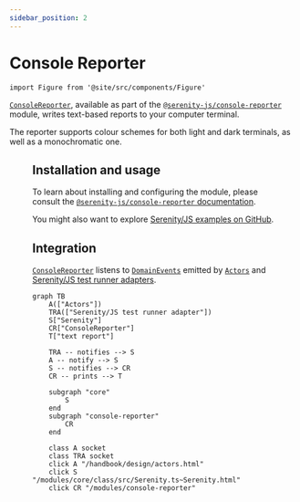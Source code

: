 ```yaml
---
sidebar_position: 2
---
```


# Console Reporter

```mdx-code-block
import Figure from '@site/src/components/Figure'
```

[`ConsoleReporter`](/api/console-reporter/class/ConsoleReporter), available as part of the [`@serenity-js/console-reporter`](/api/console-reporter) module,
writes text-based reports to your computer terminal.

The reporter supports colour schemes for both light and dark terminals, as well as a monochromatic one.

<Figure
    caption='Example console output produced by ConsoleReporter'
    img={require('@site/static/images/reporting/console-reporter.png')}
/>

## Installation and usage

To learn about installing and configuring the module, please consult the [`@serenity-js/console-reporter` documentation](/api/console-reporter).

You might also want to explore [Serenity/JS examples on GitHub](https://github.com/serenity-js/serenity-js/tree/main/examples).

## Integration

[`ConsoleReporter`](/api/console-reporter/class/ConsoleReporter) listens to [`DomainEvents`](/handbook/reporting/domain-events) emitted by [`Actors`](/api/core/class/Actor) and [Serenity/JS test runner adapters](/handbook/test-runners/).

```mermaid
graph TB
    A(["Actors"])
    TRA(["Serenity/JS test runner adapter"])
    S["Serenity"]
    CR["ConsoleReporter"]
    T["text report"]

    TRA -- notifies --> S
    A -- notify --> S
    S -- notifies --> CR
    CR -- prints --> T

    subgraph "core"
        S
    end
    subgraph "console-reporter"
        CR
    end

    class A socket
    class TRA socket
    click A "/handbook/design/actors.html"
    click S "/modules/core/class/src/Serenity.ts~Serenity.html"
    click CR "/modules/console-reporter"
```
